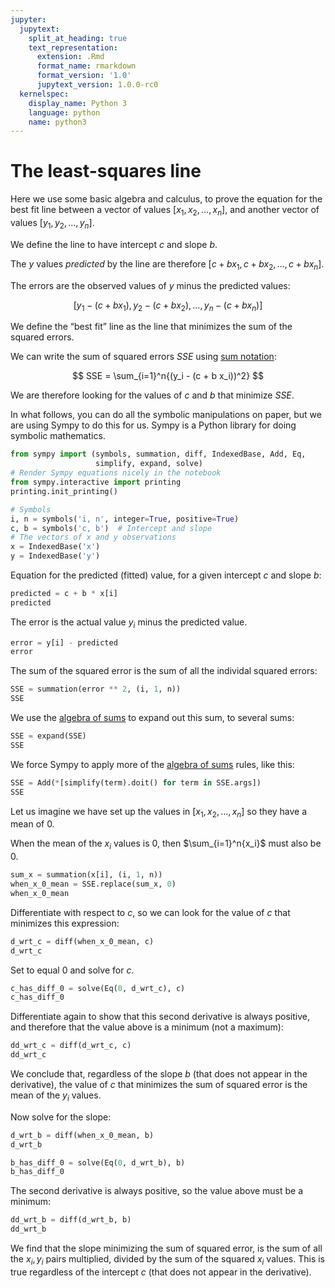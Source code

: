 ```yaml
---
jupyter:
  jupytext:
    split_at_heading: true
    text_representation:
      extension: .Rmd
      format_name: rmarkdown
      format_version: '1.0'
      jupytext_version: 1.0.0-rc0
  kernelspec:
    display_name: Python 3
    language: python
    name: python3
---
```


# The least-squares line


Here we use some basic algebra and calculus, to prove the equation for the best fit line between a vector of values $[ x_1, x_2, \dots, x_n ]$, and another vector of values $[ y_1, y_2, \dots, y_n ]$.

We define the line to have intercept $c$ and slope $b$.

The $y$ values *predicted* by the line are therefore $[ c + b x_1, c + b x_2, \dots, c + b x_n]$.

The errors are the observed values of $y$ minus the predicted values:

$$
[y_1 - (c + b x_1), y_2 - (c + b x_2), \dots, y_n - (c + b x_n)]
$$

We define the "best fit" line as the line that minimizes the sum of the squared errors.

We can write the sum of squared errors $SSE$ using [sum notation](http://matthew-brett.github.io/teaching/some_sums.html):

$$
SSE = \sum_{i=1}^n{(y_i - (c + b x_i))^2}
$$

We are therefore looking for the values of $c$ and $b$ that minimize $SSE$.


In what follows, you can do all the symbolic manipulations on paper, but we are using Sympy to do this for us.  Sympy is a Python library for doing symbolic mathematics.

```python
from sympy import (symbols, summation, diff, IndexedBase, Add, Eq,
                   simplify, expand, solve)
# Render Sympy equations nicely in the notebook
from sympy.interactive import printing
printing.init_printing()
```

```python
# Symbols
i, n = symbols('i, n', integer=True, positive=True)
c, b = symbols('c, b')  # Intercept and slope
# The vectors of x and y observations
x = IndexedBase('x')
y = IndexedBase('y')
```

Equation for the predicted (fitted) value, for a given intercept $c$ and slope $b$:

```python
predicted = c + b * x[i]
predicted
```

The error is the actual value $y_i$ minus the predicted value.

```python
error = y[i] - predicted
error
```

The sum of the squared error is the sum of all the individal squared errors:

```python
SSE = summation(error ** 2, (i, 1, n))
SSE
```

We use the [algebra of sums](http://matthew-brett.github.io/teaching/some_sums.html) to expand out this sum, to several sums:

```python
SSE = expand(SSE)
SSE
```

We force Sympy to apply more of the [algebra of sums](http://matthew-brett.github.io/teaching/some_sums.html) rules, like this:

```python
SSE = Add(*[simplify(term).doit() for term in SSE.args])
SSE
```

Let us imagine we have set up the values in $[x_1, x_2, \dots, x_n]$ so they have a mean of 0.

When the mean of the $x_i$ values is 0, then $\sum_{i=1}^n{x_i}$ must also be 0.

```python
sum_x = summation(x[i], (i, 1, n))
when_x_0_mean = SSE.replace(sum_x, 0)
when_x_0_mean
```

Differentiate with respect to $c$, so we can look for the value of $c$ that minimizes this expression:

```python
d_wrt_c = diff(when_x_0_mean, c)
d_wrt_c
```

Set to equal 0 and solve for $c$.

```python
c_has_diff_0 = solve(Eq(0, d_wrt_c), c)
c_has_diff_0
```

Differentiate again to show that this second derivative is always positive, and therefore that the value above is a minimum (not a maximum):

```python
dd_wrt_c = diff(d_wrt_c, c)
dd_wrt_c
```

We conclude that, regardless of the slope $b$ (that does not appear in the derivative), the value of $c$ that minimizes the sum of squared error is the mean of the $y_i$ values.


Now solve for the slope:

```python
d_wrt_b = diff(when_x_0_mean, b)
d_wrt_b
```

```python
b_has_diff_0 = solve(Eq(0, d_wrt_b), b)
b_has_diff_0
```

The second derivative is always positive, so the value above must be a minimum: 

```python
dd_wrt_b = diff(d_wrt_b, b)
dd_wrt_b
```

We find that the slope minimizing the sum of squared error, is the sum of all the $x_i, y_i$ pairs multiplied, divided by the sum of the squared $x_i$ values.  This is true regardless of the intercept $c$ (that does not appear in the derivative).
